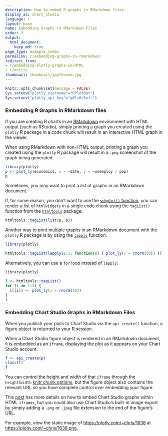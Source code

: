 ```yaml
---
description: How to embed R graphs in RMarkdown files.
display_as: chart_studio
language: r
layout: base
name: Embedding Graphs in RMarkdown Files
order: 3
output:
  html_document:
    keep_md: true
page_type: example_index
permalink: r/embedding-graphs-in-rmarkdown/
redirect_from:
- r/embedding-plotly-graphs-in-HTML
- r/knitr/
thumbnail: thumbnail/ipythonnb.jpg
---
```


```r
knitr::opts_chunk$set(message = FALSE)
Sys.setenv("plotly_username"="RPlotBot")
Sys.setenv("plotly_api_key"="q0lz6r5efr")
```
### Embedding R Graphs in RMarkdown files

If you are creating R charts in an [RMarkdown](http://rmarkdown.rstudio.com/) environment with HTML output (such as RStudio), simply printing a graph you created using the `plotly` R package in a code chunk will result in an interactive HTML graph in the viewer. 

When using RMarkdown with non-HTML output, printing a graph you created using the `plotly` R package will result in a `.png` screenshot of the graph being generated.

```r
library(plotly)
p <- plot_ly(economics, x = ~date, y = ~unemploy / pop)
p
```

Sometimes, you may want to print a _list_ of graphs in an RMarkdown document. 

If, for some reason, you don't want to use the [`subplot()` function](https://plotly.com/r/subplots/), you can render a list of `htmlwidgets` in a single code chunk using the `tagList()` function from the [`htmltools`](https://cran.r-project.org/web/packages/htmltools/index.html) package:

```r
htmltools::tagList(list(p, p))
```

Another way to print multiple graphs in an RMarkdown document with the `plotly` R package is by using the [`lapply`](https://www.rdocumentation.org/packages/base/versions/3.6.2/topics/lapply) function:

```r
library(plotly)

htmltools::tagList(lapply(1:3, function(x) { plot_ly(x = rnorm(10)) }))
```

Alternatively, you can use a `for` loop instead of `lapply`:

```r
library(plotly)

l <- htmltools::tagList()
for (i in 1:3) {
  l[[i]] <- plot_ly(x = rnorm(10))
}
l
```

### Embedding Chart Studio Graphs in RMarkdown Files

When you publish your plots to Chart Studio via the `api_create()` function, a figure object is returned to your R session. 

When a Chart Studio figure object is rendered in an RMarkdown document, it is embedded as an `iframe`, displaying the plot as it appears on your Chart Studio account.

```r
f <- api_create(p)
class(f)
f
```

You can control the height and width of that `iframe` through the `height`/`width` [knitr chunk options](http://yihui.name/knitr/options/), but the figure object also contains the relevant URL so you have complete control over embedding your figure. 

This [post](http://help.plotly.com/embed-graphs-in-websites/) has more details on how to embed Chart Studio graphs within HTML `iframes`, but you could also use Chart Studio's built-in image export by simply adding a `.png` or `.jpeg` file extension to the end of the figure's URL. 

For example, view the static image of <https://plotly.com/~chris/1638> at <https://plotly.com/~chris/1638.png>.